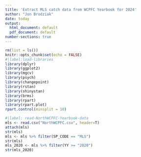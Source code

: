 ```yaml
---
title: 'Extract MLS catch data from WCPFC Yearbook for 2024'
author: "Jon Brodziak"
date: today
output:
  html_document: default
  pdf_document: default
number-sections: true
---
```


```r
rm(list = ls())
knitr::opts_chunk$set(echo = FALSE)
#|label:load-libraries 
library(dplyr)
library(ggplot2)
library(mgcv)
library(psych)
library(changepoint)
library(rstan)
library(shinystan)
library(brms)
library(rpart)
library(rpart.plot)
rpart.control(minsplit = 10)
```

```r
#|label: read-NorthWCPFC-Yearbook-data
mls <- read.csv("NorthWCPFC.csv", header=T)
attach(mls)
str(mls)
mls <- mls %>% filter(SP_CODE == "MLS")
str(mls)
mls_2020 <- mls %>% filter(YY >= "2020")
str(mls_2020)
```
